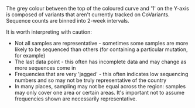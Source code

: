 The grey colour between the top of the coloured curve and '1' on the Y-axis is composed of variants that aren't currently tracked on CoVariants.
Sequence counts are binned into 2-week intervals.



It is worth interpreting with caution:
- Not all samples are representative - sometimes some samples are more likely to be sequenced than others (for containing a particular mutation, for example)
- The last data point - this often has incomplete data and may change as more sequences come in
- Frequencies that are very 'jagged' - this often indicates low sequencing numbers and so may not be truly representative of the country
- In many places, sampling may not be equal across the region: samples may only cover one area or certain areas. It's important not to assume frequencies shown are necessarily representative.

